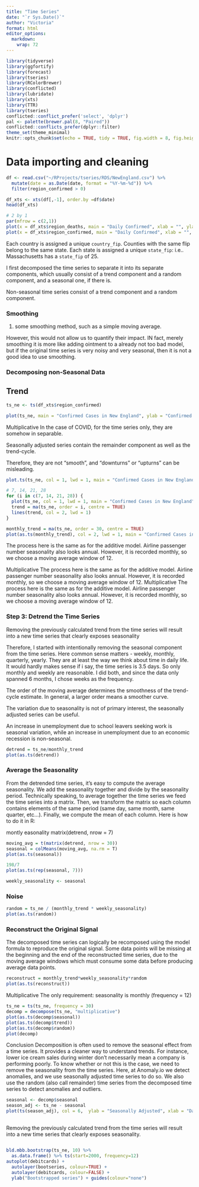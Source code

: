 ```yaml
---
title: "Time Series"
date: "`r Sys.Date()`"
author: "Victoria"
format: html
editor_options:
  markdown:
    wrap: 72
---
```


```r
library(tidyverse)
library(ggfortify)
library(forecast)
library(tseries)
library(RColorBrewer)
library(conflicted)
library(lubridate)
library(xts)
library(TTR)
library(tseries)
conflicted::conflict_prefer('select', 'dplyr')
pal <- palette(brewer.pal(8, "Paired"))
conflicted::conflicts_prefer(dplyr::filter)
theme_set(theme_minimal)
knitr::opts_chunk$set(echo = TRUE, tidy = TRUE, fig.width = 8, fig.height = 4, fig.align = "center", fig.path = "Figs/", warning = FALSE, message = FALSE)

```

# Data importing and cleaning

```r
df <- read.csv("~/RProjects/tseries/RDS/NewEngland.csv") %>%
  mutate(date = as.Date(date, format = "%Y-%m-%d")) %>% 
  filter(region_confirmed > 0)

df_xts <- xts(df[,-1], order.by =df$date)
head(df_xts)
```

```r
# 2 by 1
par(mfrow = c(2,1))
plot(x = df_xts$region_deaths, main = "Daily Confirmed", xlab = "", ylab = "", type = "h", col = 2, grid.col = 0)
plot(x = df_xts$region_confirmed, main = "Daily Confirmed", xlab = "", ylab = "", type = "h", col = 1, grid.col = 0)
```


Each country is assigned a unique `country_fip`. Counties with the same
flip belong to the same state. Each state is assigned a unique
`state_fip`: i.e.. Massachusetts has a `state_fip` of 25.

I first decomposed the time series to separate it into its separate
components, which usually consist of a trend component and a random
component, and a seasonal one, if there is.

Non-seasonal time series consist of a trend component and a random
component.

### Smoothing


1.  some smoothing method, such as a simple moving average.

However, this would not allow us to quantify their impact. IN fact,
merely smoothing it is more like adding ointment to a already not too
bad model, but if the original time series is very noisy and very
seasonal, then it is not a good idea to use smoothing.

### Decomposing non-Seasonal Data

## Trend
```r
ts_ne <- ts(df_xts$region_confirmed)

plot(ts_ne, main = "Confirmed Cases in New England", ylab = "Confirmed Cases", xlab = "", col = 2)
```

Multiplicative
In the case of COVID, for the time series only, they are somehow in separable.

Seasonally adjusted series contain the remainder component as well as the trend-cycle. 

Therefore, they are not “smooth”, and “downturns” or “upturns” can be misleading. 

```r
plot.ts(ts_ne, col = 1, lwd = 1, main = "Confirmed Cases in New England", ylab = "Confirmed Cases", xlab = "Date")
```


```r
# 7, 14, 21, 28
for (i in c(7, 14, 21, 28)) {
  plot(ts_ne, col = 1, lwd = 1, main = "Confirmed Cases in New England", ylab = "Confirmed Cases", xlab = "Date")
  trend = ma(ts_ne, order = i, centre = TRUE)
  lines(trend, col = 2, lwd = 1)
}
```

```r
monthly_trend = ma(ts_ne, order = 30, centre = TRUE)
plot(as.ts(monthly_trend), col = 2, lwd = 1, main = "Confirmed Cases in New England", ylab = "Confirmed Cases", xlab = "Date")
```



The process here is the same as for the additive model. Airline passenger number seasonality also looks annual. However, it is recorded monthly, so we choose a moving average window of 12.


Multiplicative
The process here is the same as for the additive model. Airline passenger number seasonality also looks annual. However, it is recorded monthly, so we choose a moving average window of 12.
Multiplicative
The process here is the same as for the additive model. Airline passenger number seasonality also looks annual. However, it is recorded monthly, so we choose a moving average window of 12.


### Step 3: Detrend the Time Series
Removing the previously calculated trend from the time series will result into a new time series that clearly exposes seasonality

Therefore, I started with intentionally removing the seasonal component
from the time series. Here common sense matters - weekly, monthly,
quarterly, yearly. They are at least the way we think about time in
daily life. It would hardly makes sense if i say, the time series is 3.5
days. So only monthly and weekly are reasonable. I did both, and since
the data only spanned 6 months, I chose weeks as the frequency.

The order of the moving average determines the smoothness of the trend-cycle estimate. 
In general, a larger order means a smoother curve. 

The variation due to seasonality is not of primary interest, the seasonally adjusted series can be useful. 

An increase in unemployment due to school leavers seeking work is seasonal variation, while an increase in unemployment due to an economic recession is non-seasonal. 



```r

detrend = ts_ne/monthly_trend
plot(as.ts(detrend))


```


### Average the Seasonality
From the detrended time series, it’s easy to compute the average seasonality. We add the seasonality together and divide by the seasonality period. Technically speaking, to average together the time series we feed the time series into a matrix. Then, we transform the matrix so each column contains elements of the same period (same day, same month, same quarter, etc…). Finally, we compute the mean of each column. Here is how to do it in R:

montly easonality matrix(detrend, nrow = 7)

```r
moving_avg = t(matrix(detrend, nrow = 30))
seasonal = colMeans(moving_avg, na.rm = T)
plot(as.ts(seasonal))

```

```r
198/7
plot(as.ts(rep(seasonal, 7)))
```

```r
weekly_seasonality <- seasonal
```



### Noise
```r

random = ts_ne / (monthly_trend * weekly_seasonality)
plot(as.ts(random))

```


### Reconstruct the Original Signal
The decomposed time series can logically be recomposed using the model formula to reproduce the original signal. Some data points will be missing at the beginning and the end of the reconstructed time series, due to the moving average windows which must consume some data before producing average data points.
```r

reconstruct = monthly_trend*weekly_seasonality*random
plot(as.ts(reconstruct))

```


Multiplicative
The only requirement: seasonality is monthly (frequency = 12)


```r

ts_ne = ts(ts_ne, frequency = 30)
decomp = decompose(ts_ne, "multiplicative")
plot(as.ts(decomp$seasonal))
plot(as.ts(decomp$trend))
plot(as.ts(decomp$random))
plot(decomp)
```

Conclusion Decomposition is often used to remove the seasonal effect
from a time series. It provides a cleaner way to understand trends. For
instance, lower ice cream sales during winter don't necessarily mean a
company is performing poorly. To know whether or not this is the case,
we need to remove the seasonality from the time series. Here, at
Anomaly.io we detect anomalies, and we use seasonally adjusted time
series to do so. We also use the random (also call remainder) time
series from the decomposed time series to detect anomalies and outliers.

```r
seasonal <- decomp$seasonal
season_adj <- ts_ne - seasonal
plot(ts(season_adj), col = 6,  ylab = "Seasonally Adjusted", xlab = "Date")

```

## 

Removing the previously calculated trend from the time series will
result into a new time series that clearly exposes seasonality.

```r
```


```r
bld.mbb.bootstrap(ts_ne, 10) %>%
  as.data.frame() %>% ts(start=2000, frequency=12)
autoplot(debitcards) +
  autolayer(bootseries, colour=TRUE) +
  autolayer(debitcards, colour=FALSE) +
  ylab("Bootstrapped series") + guides(colour="none")
```

